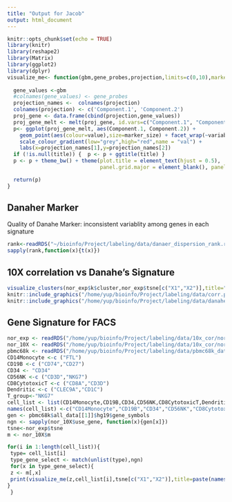 ```yaml
---
title: "Output for Jacob"
output: html_document
---
```


```r
knitr::opts_chunk$set(echo = TRUE)
library(knitr)
library(reshape2)
library(Matrix)
library(ggplot2)
library(dplyr)
visualize_me<- function(gbm,gene_probes,projection,limits=c(0,10),marker_size=0.1,title=NULL) {
 
  gene_values <-gbm
  #colnames(gene_values) <- gene_probes
  projection_names <-  colnames(projection)
  colnames(projection) <- c('Component.1', 'Component.2')
  proj_gene <- data.frame(cbind(projection,gene_values))
  proj_gene_melt <- melt(proj_gene, id.vars=c("Component.1", "Component.2"))
  p<- ggplot(proj_gene_melt, aes(Component.1, Component.2)) +
    geom_point(aes(colour=value),size=marker_size) + facet_wrap(~variable) +
    scale_colour_gradient(low="grey",high="red",name = "val") +
    labs(x=projection_names[1],y=projection_names[2])
  if (!is.null(title)) {  p <- p + ggtitle(title) }
  p <- p + theme_bw() + theme(plot.title = element_text(hjust = 0.5),
                              panel.grid.major = element_blank(), panel.grid.minor = element_blank())

  return(p)
}
```

## Danaher Marker

Quality of Danahe Marker: 
inconsistent variablity among genes in each signature 
```r
rank<-readRDS("~/bioinfo/Project/labeling/data/danaer_dispersion_rank.rds")
sapply(rank,function(x){t(x)})
```

## 10X correlation vs Danahe's Signature 



```r
visualize_clusters(nor_exp$k$cluster,nor_exp$tsne[c("X1","X2")],title="Cluster")
knitr::include_graphics("/home/yup/bioinfo/Project/labeling/data/corr.png")
knitr::include_graphics("/home/yup/bioinfo/Project/labeling/data/danaher.png")

```
## Gene Signature for FACS

```r
nor_exp <- readRDS("/home/yup/bioinfo/Project/labeling/data/10x_cor/nor_exp.rds")
nor_10X <- readRDS("/home/yup/bioinfo/Project/labeling/data/10x_cor/nor_10X_expr.rds")
pbmc68k <- readRDS("/home/yup/bioinfo/Project/labeling/data/pbmc68k_data.rds")
CD14Monocyte <-c ("FTL")
CD19B <-c ("CD74","CD27")
CD34 <- "CD34"
CD56NK <-c ("CD3D","NKG7")
CD8CytotoxicT <-c ("CD8A","CD3D")
Dendritic <-c ("CLEC9A","CD1C")
T_group<-"NKG7"
cell_list <- list(CD14Monocyte,CD19B,CD34,CD56NK,CD8CytotoxicT,Dendritic,T_group)
names(cell_list) <-c("CD14Monocyte","CD19B","CD34","CD56NK","CD8CytotoxicT","Dendritic","T_group")
gen <- pbmc68k$all_data[[1]]$hg19$gene_symbols
ngn <- sapply(nor_10X$use_gene, function(x){gen[x]})
tsne<-nor_exp$tsne
m <- nor_10X$m

for(i in 1:length(cell_list)){
 type= cell_list[i]
 type_gene_select <- match(unlist(type),ngn)
 for(x in type_gene_select){
 z <- m[,x]
 print(visualize_me(z,cell_list[i],tsne[c("X1","X2")],title=paste(names(cell_list[i]), ngn[x], sep= ":")))
}
 }
```
